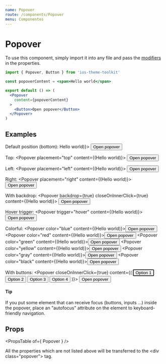 ```yaml
---
name: Popover
route: /components/Popover
menu: Componentes
---
```



# Popover

To use this component, simply import it into any file and pass the [modifiers](#/#props) in the properties.

```jsx
import { Popover, Button } from 'ios-theme-toolkit'

const popoverContent = <span>Hello world</span>

export default () => (
  <Popover
    content={popoverContent}
  >
    <Button>Open popover</Button>
  </Popover>
)
```

## Examples
<Playground>
  <span className="desc">Default position (bottom):</span>
  <Popover content={(<span>Hello world</span>)}>
    <Button color="blue" fill>Open popover</Button>
  </Popover>

  <span className="desc">Top:</span>
  <Popover placement="top" content={(<span>Hello world</span>)}>
    <Button color="blue" fill>Open popover</Button>
  </Popover>

  <span className="desc">Left:</span>
  <Popover placement="left" content={(<span>Hello world</span>)}>
    <Button color="blue" fill>Open popover</Button>
  </Popover>

  <span className="desc">Right:</span>
  <Popover placement="right" content={(<span>Hello world</span>)}>
    <Button color="blue" fill>Open popover</Button>
  </Popover>

  <span className="desc">With backdrop:</span>
  <Popover backdrop={true} closeOnInnerClick={true} content={(<span>Hello world</span>)}>
    <Button color="blue" fill>Open popover</Button>
  </Popover>

  <span className="desc">Hover trigger:</span>
  <Popover trigger="hover" content={(<span>Hello world</span>)}>
    <Button color="blue" fill>Open popover</Button>
  </Popover>

  <span className="desc">Colorful:</span>
  <Popover color="blue" content={(<span>Hello world</span>)}><Button color="blue">Open popover</Button></Popover>
  <Popover color="red" content={(<span>Hello world</span>)}><Button color="red">Open popover</Button></Popover>
  <Popover color="green" content={(<span>Hello world</span>)}><Button color="green">Open popover</Button></Popover>
  <Popover color="yellow" content={(<span>Hello world</span>)}><Button color="yellow">Open popover</Button></Popover>
  <Popover color="gray" content={(<span>Hello world</span>)}><Button color="gray">Open popover</Button></Popover>
  <Popover color="black" content={(<span>Hello world</span>)}><Button color="black">Open popover</Button></Popover>

  <span className="desc">With buttons:</span>
  <Popover closeOnInnerClick={true} content={(
    <ButtonGroup direction="vertical" outline>
      <Button autoFocus>Option 1</Button>
      <Button>Option 2</Button>
      <Button>Option 3</Button>
      <Button>Option 4</Button>
    </ButtonGroup>
  )}>
    <Button color="blue" fill>Open popover</Button>
  </Popover>

  <style>{".react-live-preview .desc { display: block; font-weight: bold; margin-top: 20px }"}</style>
</Playground>

#### Tip

If you put some element that can receive focus (buttons, inputs ...) inside the popover, place an "autofocus" attribute on the element to keyboard-friendly navigation.

## Props

<PropsTable of={ Popover } />

All the properties which are not listed above will be transferred to the  \<div class="popover"\> tag.
